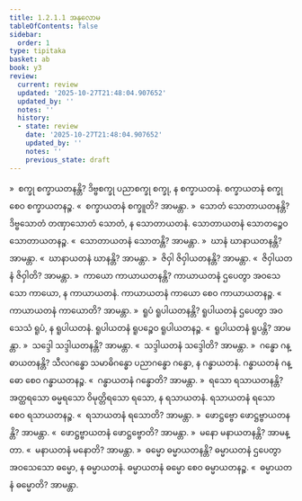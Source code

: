 ```yaml
---
title: 1.2.1.1 အနုလောမ
tableOfContents: false
sidebar:
  order: 1
type: tipitaka
basket: ab
book: y3
review:
  current: review
  updated: '2025-10-27T21:48:04.907652'
  updated_by: ''
  notes: ''
  history:
  - state: review
    date: '2025-10-27T21:48:04.907652'
    updated_by: ''
    notes: ''
    previous_state: draft
---
```



<ReviewStatus review={frontmatter.review} showDetails={true} />

<HypothesisAnnotation frontmatter={frontmatter} />

<DynamicBreadcrumb />

<Division number="10" book="y3" e="ch" v="33" p="75">

<Paragraph number="185" book="y3">
»  စက္ခု စက္ခာယတနန္တိ?
</Paragraph>

<Paragraph number="186" book="y3">
ဒိဗ္ဗစက္ခု ပညာစက္ခု စက္ခု, န စက္ခာယတနံ. စက္ခာယတနံ စက္ခု စေဝ စက္ခာယတနဉ္စ.
</Paragraph>

<Paragraph number="187" book="y3">
«  စက္ခာယတနံ စက္ခူတိ? အာမန္တာ.
</Paragraph>

<Paragraph number="188" book="y3">
»  သောတံ သောတာယတနန္တိ?
</Paragraph>

<Paragraph number="189" book="y3">
ဒိဗ္ဗသောတံ တဏှာသောတံ သောတံ, န သောတာယတနံ. သောတာယတနံ သောတဉ္စေဝ သောတာယတနဉ္စ.
</Paragraph>

<Paragraph number="190" book="y3">
«  သောတာယတနံ သောတန္တိ? အာမန္တာ.
</Paragraph>

<Paragraph number="191" book="y3">
»  ဃာနံ ဃာနာယတနန္တိ? အာမန္တာ.
</Paragraph>

<Paragraph number="192" book="y3">
«  ဃာနာယတနံ ဃာနန္တိ? အာမန္တာ.
</Paragraph>

<Paragraph number="193" book="y3">
»  ဇိဝှါ ဇိဝှါယတနန္တိ? အာမန္တာ.
</Paragraph>

<Paragraph number="194" book="y3">
«  ဇိဝှါယတနံ ဇိဝှါတိ? အာမန္တာ.
</Paragraph>

<Paragraph number="195" book="y3">
»  ကာယော ကာယာယတနန္တိ?
</Paragraph>

<Paragraph number="196" book="y3">
ကာယာယတနံ ဌပေတွာ အဝသေသော ကာယော, န ကာယာယတနံ. ကာယာယတနံ ကာယော စေဝ ကာယာယတနဉ္စ.
</Paragraph>

<Paragraph number="197" book="y3">
«  ကာယာယတနံ ကာယောတိ? အာမန္တာ.
</Paragraph>

<Paragraph number="198" book="y3">
»  ရူပံ ရူပါယတနန္တိ?
</Paragraph>

<Paragraph number="199" book="y3">
ရူပါယတနံ ဌပေတွာ အဝသေသံ ရူပံ, န ရူပါယတနံ. ရူပါယတနံ ရူပဉ္စေဝ ရူပါယတနဉ္စ.
</Paragraph>

<Paragraph number="200" book="y3">
«  ရူပါယတနံ ရူပန္တိ? အာမန္တာ.
</Paragraph>

<Paragraph number="201" book="y3">
»  သဒ္ဒေါ သဒ္ဒါယတနန္တိ? အာမန္တာ.
</Paragraph>

<Paragraph number="202" book="y3">
«  သဒ္ဒါယတနံ သဒ္ဒေါတိ? အာမန္တာ.
</Paragraph>

<Paragraph number="203" book="y3">
»  ဂန္ဓော ဂန္ဓာယတနန္တိ?
</Paragraph>

<Paragraph number="204" book="y3">
သီလဂန္ဓော သမာဓိဂန္ဓော ပညာဂန္ဓော ဂန္ဓော, န ဂန္ဓာယတနံ. ဂန္ဓာယတနံ ဂန္ဓော စေဝ ဂန္ဓာယတနဉ္စ.
</Paragraph>

<Paragraph number="205" book="y3">
«  ဂန္ဓာယတနံ ဂန္ဓောတိ? အာမန္တာ.
</Paragraph>

<Paragraph number="206" book="y3">
»  ရသော ရသာယတနန္တိ?
</Paragraph>

<Paragraph number="207" book="y3">
အတ္ထရသော ဓမ္မရသော ဝိမုတ္တိရသော ရသော, န ရသာယတနံ. ရသာယတနံ ရသော စေဝ ရသာယတနဉ္စ.
</Paragraph>

<Paragraph number="208" book="y3">
«  ရသာယတနံ ရသောတိ? အာမန္တာ.
</Paragraph>

<Paragraph number="209" book="y3">
»  ဖောဋ္ဌဗ္ဗော ဖောဋ္ဌဗ္ဗာယတနန္တိ? အာမန္တာ.
</Paragraph>

<Paragraph number="210" book="y3">
«  ဖောဋ္ဌဗ္ဗာယတနံ ဖောဋ္ဌဗ္ဗောတိ? အာမန္တာ.
</Paragraph>

<Paragraph number="211" book="y3">
»  မနော မနာယတနန္တိ? အာမန္တာ.
</Paragraph>

<Paragraph number="212" book="y3">
«  မနာယတနံ မနောတိ? အာမန္တာ.
</Paragraph>

<Paragraph number="213" book="y3">
»  ဓမ္မော ဓမ္မာယတနန္တိ?
</Paragraph>

<Paragraph number="214" book="y3">
ဓမ္မာယတနံ ဌပေတွာ အဝသေသော ဓမ္မော, န ဓမ္မာယတနံ. ဓမ္မာယတနံ ဓမ္မော စေဝ ဓမ္မာယတနဉ္စ.
</Paragraph>

<Paragraph number="215" book="y3">
«  ဓမ္မာယတနံ ဓမ္မောတိ? အာမန္တာ.
</Paragraph>
</Division>